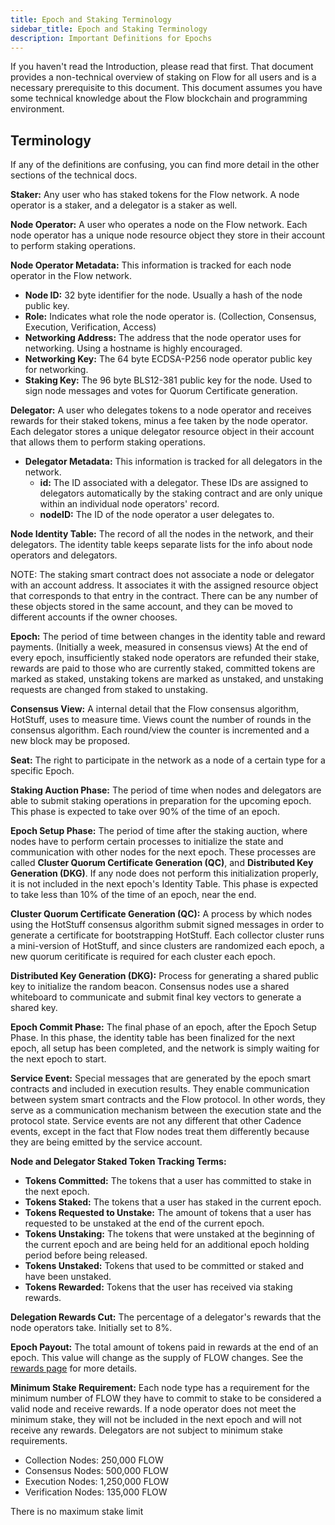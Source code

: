 ```yaml
---
title: Epoch and Staking Terminology
sidebar_title: Epoch and Staking Terminology
description: Important Definitions for Epochs
---
```


<Callout type="warning">
  If you haven't read the Introduction, please read that
  first. That document provides a non-technical overview of staking on Flow for
  all users and is a necessary prerequisite to this document.
</Callout>
<Callout type="warning">
  This document assumes you have some technical knowledge about the Flow
  blockchain and programming environment.
</Callout>

## Terminology

If any of the definitions are confusing, you can find more detail in the other sections of the technical docs.

**Staker:** Any user who has staked tokens for the Flow network.
A node operator is a staker, and a delegator is a staker as well.

**Node Operator:** A user who operates a node on the Flow network. Each node operator has a unique node resource
object they store in their account to perform staking operations.

**Node Operator Metadata:** This information is tracked for each node operator in the Flow network.
  - **Node ID:** 32 byte identifier for the node. Usually a hash of the node public key.
  - **Role:** Indicates what role the node operator is. (Collection, Consensus, Execution, Verification, Access)
  - **Networking Address:** The address that the node operator uses for networking. Using a hostname is highly encouraged.
  - **Networking Key:** The 64 byte ECDSA-P256 node operator public key for networking.
  - **Staking Key:** The 96 byte BLS12-381 public key for the node. 
    Used to sign node messages and votes for Quorum Certificate generation.

**Delegator:** A user who delegates tokens to a node operator and receives rewards for their staked tokens, minus a fee
taken by the node operator. Each delegator stores a unique delegator resource object in their account
that allows them to perform staking operations.

- **Delegator Metadata:** This information is tracked for all delegators in the network.
  - **id:** The ID associated with a delegator. These IDs are assigned to delegators automatically
    by the staking contract and are only unique within an individual node operators' record.
  - **nodeID:** The ID of the node operator a user delegates to.

**Node Identity Table:** The record of all the nodes in the network, and their delegators.
The identity table keeps separate lists for the info about node operators and delegators.

<Callout type="warning">
  NOTE: The staking smart contract does not associate a node or delegator with
  an account address. It associates it with the assigned resource object that
  corresponds to that entry in the contract. There can be any number of these
  objects stored in the same account, and they can be moved to different
  accounts if the owner chooses.
</Callout>

**Epoch:** The period of time between changes in the identity table and reward payments. 
(Initially a week, measured in consensus views)
At the end of every epoch, insufficiently staked node operators are refunded their stake,
rewards are paid to those who are currently staked, committed tokens are marked as staked,
unstaking tokens are marked as unstaked, and unstaking requests are changed from staked to unstaking.

**Consensus View:** A internal detail that the Flow consensus algorithm, HotStuff, uses to measure time.
Views count the number of rounds in the consensus algorithm. Each round/view the counter is incremented and a new block may be proposed.

**Seat:** The right to participate in the network as a node of a certain type for a specific Epoch.

**Staking Auction Phase:** The period of time when nodes and delegators are able to submit staking operations
in preparation for the upcoming epoch. This phase is expected to take over 90% of the time of an epoch.

**Epoch Setup Phase:** The period of time after the staking auction, where nodes have to perform certain processes
to initialize the state and communication with other nodes for the next epoch.
These processes are called **Cluster Quorum Certificate Generation (QC)**, and **Distributed Key Generation (DKG)**.
If any node does not perform this initialization properly, it is not included in the next epoch's Identity Table.
This phase is expected to take less than 10% of the time of an epoch, near the end.

**Cluster Quorum Certificate Generation (QC):** A process by which nodes using the HotStuff consensus algorithm
submit signed messages in order to generate a certificate for bootstrapping HotStuff. Each collector cluster runs
a mini-version of HotStuff, and since clusters are randomized each epoch, a new quorum ceritificate is required
for each cluster each epoch.

**Distributed Key Generation (DKG):** Process for generating a shared public key to initialize the random beacon.
Consensus nodes use a shared whiteboard to communicate and submit final key vectors to generate a shared key.

**Epoch Commit Phase:** The final phase of an epoch, after the Epoch Setup Phase. In this phase, the identity table
has been finalized for the next epoch, all setup has been completed, and the network
is simply waiting for the next epoch to start.

**Service Event:** Special messages that are generated by the epoch smart contracts and included in execution results.
They enable communication between system smart contracts and the Flow protocol.
In other words, they serve as a communication mechanism between the execution state and the protocol state.
Service events are not any different that other Cadence events, except in the fact that
Flow nodes treat them differently because they are being emitted by the service account.

**Node and Delegator Staked Token Tracking Terms:**
  - **Tokens Committed:** The tokens that a user has committed to stake in the next epoch.
  - **Tokens Staked:** The tokens that a user has staked in the current epoch.
  - **Tokens Requested to Unstake:** The amount of tokens that a user has requested to be unstaked
    at the end of the current epoch.
  - **Tokens Unstaking:** The tokens that were unstaked at the beginning of the current epoch and
    are being held for an additional epoch holding period before being released.
  - **Tokens Unstaked:** Tokens that used to be committed or staked and have been unstaked.
  - **Tokens Rewarded:** Tokens that the user has received via staking rewards.

**Delegation Rewards Cut:** The percentage of a delegator's rewards that the node operators take. Initially set to 8%.

**Epoch Payout:** The total amount of tokens paid in rewards at the end of an epoch.
This value will change as the supply of FLOW changes. See the [rewards page](./schedule) for more details.

**Minimum Stake Requirement:** Each node type has a requirement for the minimum number of FLOW
they have to commit to stake to be considered a valid node and receive rewards. If a node operator
does not meet the minimum stake, they will not be included in the next epoch and will not receive any rewards.
Delegators are not subject to minimum stake requirements.

- Collection Nodes: 250,000 FLOW
- Consensus Nodes: 500,000 FLOW
- Execution Nodes: 1,250,000 FLOW
- Verification Nodes: 135,000 FLOW

There is no maximum stake limit

